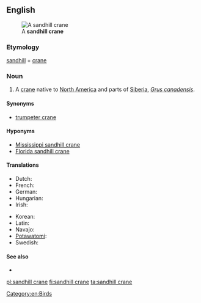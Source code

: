 ==English==
[[File:SandHillCraneFourCornersFlorida.jpg|thumb|A '''sandhill crane''']]

===Etymology===
[[sandhill]] + [[crane]]

===Noun===
{{en-noun|head=[[sandhill]] [[crane]]}}

# A [[crane]] native to [[North America]] and parts of [[Siberia]], ''[[Grus canadensis]]''.

====Synonyms====
* [[trumpeter crane]]

====Hyponyms====
* [[Mississippi sandhill crane]]
* [[Florida sandhill crane]]

====Translations====
{{trans-top|a species of crane}}
* Dutch: {{t|nl|Canadese kraanvogel|m}}
* French: {{t|fr|grue canadienne|f}}
* German: {{t|de|Kanadakranich|m}}
* Hungarian: {{t|hu|kanadai daru}}
* Irish: {{t|ga|grús Ceanadach|m}}
{{trans-mid}}
* Korean: {{t|ko|캐나다두루미|sc=Hang}}
* Latin: {{t|la|Grus canadensis}}
* Navajo: {{t|nv|déłí}}
* [[Potawatomi]]: {{t|pot|jejauk}}
* Swedish: {{t|sv|trumpetartrana}}
{{trans-bottom}}

====See also====
* {{pedialite}}

[[Category:en:Birds]]

[[pl:sandhill crane]]
[[fi:sandhill crane]]
[[ta:sandhill crane]]